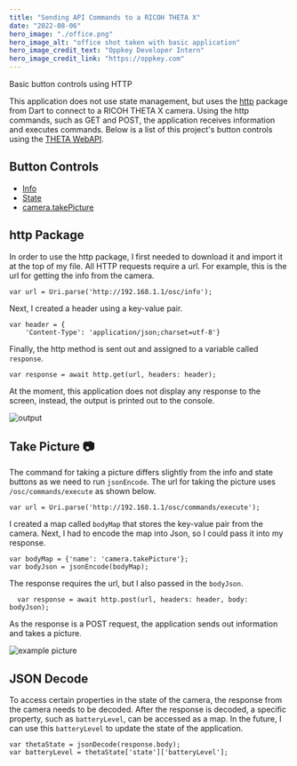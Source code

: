 ```yaml
---
title: "Sending API Commands to a RICOH THETA X"
date: "2022-08-06"
hero_image: "./office.png"
hero_image_alt: "office shot taken with basic application"
hero_image_credit_text: "Oppkey Developer Intern"
hero_image_credit_link: "https://oppkey.com"
---
```


Basic button controls using HTTP


This application does not use state management, but uses the [http](https://pub.dev/packages/http) package from Dart to connect to a RICOH THETA X camera. Using the http commands, such as GET and POST, the application receives information and executes commands. Below is a list of this project's button controls using the [THETA WebAPI](https://api.ricoh/docs/theta-web-api-v2.1/). 

## Button Controls

* [Info](https://api.ricoh/docs/theta-web-api-v2.1/protocols/info/)
* [State](https://api.ricoh/docs/theta-web-api-v2.1/protocols/state/)
* [camera.takePicture](https://api.ricoh/docs/theta-web-api-v2.1/commands/camera.take_picture/)

## http Package

In order to use the http package, I first needed to download it and import it at the top of my file. All HTTP requests require a url. For example, this is the url for getting the info from the camera. 

```
var url = Uri.parse('http://192.168.1.1/osc/info');
```

Next, I created a header using a key-value pair. 

```
var header = {
    'Content-Type': 'application/json;charset=utf-8'}
```

Finally, the http method is sent out and assigned to a variable called `response`.

```
var response = await http.get(url, headers: header);
```

At the moment, this application does not display any response to the screen, instead, the output is printed out to the console. 

![output](docs/output.png)

## Take Picture 📷

The command for taking a picture differs slightly from the info and state buttons as we need to run `jsonEncode`. The url for taking the picture uses `/osc/commands/execute` as shown below.

```
var url = Uri.parse('http://192.168.1.1/osc/commands/execute');
```

I created a map called `bodyMap` that stores the key-value pair from the camera. Next, I had to encode the map into Json, so I could pass it into my response. 

```
var bodyMap = {'name': 'camera.takePicture'};
var bodyJson = jsonEncode(bodyMap);
```

The response requires the url, but I also passed in the `bodyJson`.

```
  var response = await http.post(url, headers: header, body: bodyJson);
```

As the response is a POST request, the application sends out information and takes a picture. 

![example picture](docs/screenshot.jpg)

## JSON Decode

To access certain properties in the state of the camera, the response from the camera needs to be decoded. After the response is decoded, a specific property, such as `batteryLevel`, can be accessed as a map. In the future, I can use this `batteryLevel` to update the state of the application. 

```
var thetaState = jsonDecode(response.body);
var batteryLevel = thetaState['state']['batteryLevel'];
```